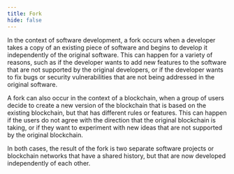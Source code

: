 ```yaml
---
title: Fork
hide: false
---
```


In the context of software development, a fork occurs when a developer takes a copy of an existing piece of software and begins to develop it independently of the original software. This can happen for a variety of reasons, such as if the developer wants to add new features to the software that are not supported by the original developers, or if the developer wants to fix bugs or security vulnerabilities that are not being addressed in the original software.

A fork can also occur in the context of a blockchain, when a group of users decide to create a new version of the blockchain that is based on the existing blockchain, but that has different rules or features. This can happen if the users do not agree with the direction that the original blockchain is taking, or if they want to experiment with new ideas that are not supported by the original blockchain.

In both cases, the result of the fork is two separate software projects or blockchain networks that have a shared history, but that are now developed independently of each other.
